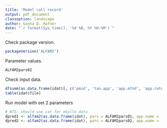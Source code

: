 ```yaml
---
title: 'Model call record'
output: pdf_document
classoption: landscape
author: Sasha D. Hafner
date: "`r format(Sys.time(), '%d %B, %Y %H:%M')`"
---
```


Check package version.

```r
packageVersion('ALFAM2')
```

Parameter values.

```r
ALFAM2pars02
```

Check input data.

```r
dfsumm(as.data.frame(idat)[, c('pmid', 'tan.app', 'app.mthd', 'app.rate.ni', 'man.dm', 'air.temp', 'wind.2m', 'man.ph', 'rain.rate')])
table(idat$file)
```

Run model with set 2 parameters

```r
# NTS: should use cat for eGylle data
dpred1 <- alfam2(as.data.frame(idat), pars = ALFAM2pars01, app.name = 'tan.app', time.name = 'ct', group = 'pmid', prep = TRUE)
dpred2 <- alfam2(as.data.frame(idat), pars = ALFAM2pars02, app.name = 'tan.app', time.name = 'ct', group = 'pmid', prep = TRUE)
```

